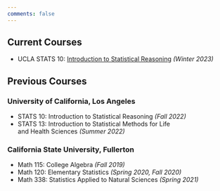 ```yaml
---
comments: false
---
```


## Current Courses

- UCLA STATS 10: [Introduction to Statistical Reasoning](/ucla/stats10/index.qmd) *(Winter 2023)* 

## Previous Courses

### University of California, Los Angeles

- STATS 10: Introduction to Statistical Reasoning
*(Fall 2022)*
- STATS 13: Introduction to Statistical Methods for Life \
and Health Sciences *(Summer 2022)*

### California State University, Fullerton

- Math 115: College Algebra *(Fall 2019)*
- Math 120: Elementary Statistics *(Spring 2020, Fall 2020)*
- Math 338: Statistics Applied to Natural Sciences *(Spring 2021)*
